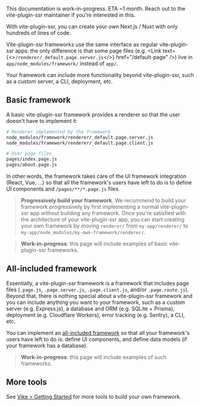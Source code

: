 
<Note type="warning">This documentation is work-in-progress. ETA ~1 month. Reach out to the vite-plugin-ssr maintainer if you're interested in this.</Note>

With vite-plugin-ssr, you can create your own Next.js / Nuxt with only hundreds of lines of code.

Vite-plugin-ssr frameworks use the same interface as regular vite-plugin-ssr apps: the only difference is that some page files (e.g. <Link text={<><code>/renderer/_default.page.server.js</code></>} href="/default-page" />) live in `app/node_modules/framework/` instead of `app/`.

Your framework can include more functionality beyond vite-plugin-ssr, such as a custom server, a CLI, deployment, etc.


## Basic framework

A basic vite-plugin-ssr framework provides a renderer so that the user doesn't have to implement it:

```bash
# Renderer implemented by the framework
node_modules/framework/renderer/_default.page.server.js
node_modules/framework/renderer/_default.page.client.js

# User page files
pages/index.page.js
pages/about.page.js
```

In other words, the framework takes care of the UI framework integration (React, Vue, ...) so that all the framework's users have left to do is to define UI components and `/pages/**/*.page.js` files.

> **Progressively build your framework**. We recommend to build your framework progressively by first implementing a normal vite-plugin-ssr app without building any framework. Once you're satisfied with the architecture of your vite-plugin-ssr app, you can start creating your own framework by moving `renderer/` from `my-app/renderer/` to `my-app/node_modules/my-own-framework/renderer/`.

> **Work-in-progress**: this page will include examples of basic vite-plugin-ssr frameworks.


## All-included framework

Essentially, a vite-plugin-ssr framework is a framework that includes page files (`.page.js`, `.page.server.js`, `.page.client.js`, and/or `.page.route.js`). Beyond that, there is nothing special about a vite-plugin-ssr framework and you can include anything you want to your framework, such as a custom server (e.g. Express.js), a database and ORM (e.g. SQLite + Prisma), deployment (e.g. Cloudflare Workers), error tracking (e.g. Sentry), a CLI, etc.

You can implement an [all-included framework](https://vike.land/#all-included) so that all your framework's users have left to do is: define UI components, and define data models (if your framework has a database).

> **Work-in-progress**: this page will include examples of such frameworks.

## More tools

See [Vike > Getting Started](https://vike.land/#getting-started) for more tools to build your own framework.
